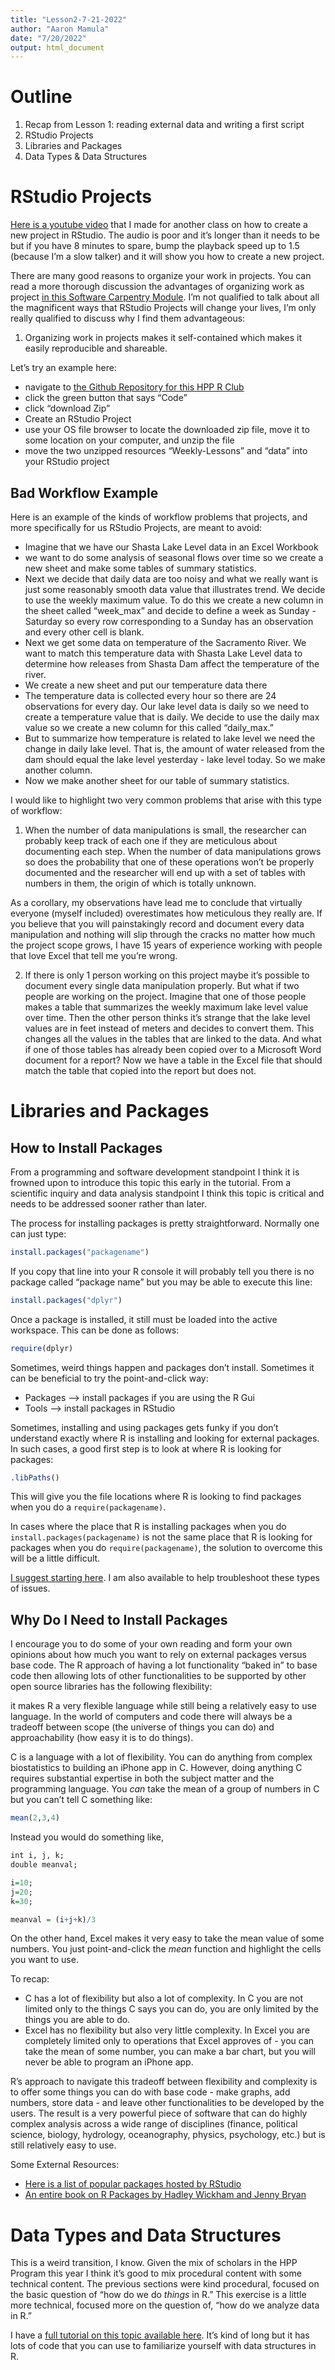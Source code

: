 ```yaml
---
title: "Lesson2-7-21-2022"
author: "Aaron Mamula"
date: "7/20/2022"
output: html_document
---
```


# Outline

1. Recap from Lesson 1: reading external data and writing a first script
2. RStudio Projects
3. Libraries and Packages
4. Data Types & Data Structures

# RStudio Projects

[Here is a youtube video](https://youtu.be/bmUwgpqLVSw) that I made for another class on how to create a new project in RStudio. The audio is poor and it's longer than it needs to be but if you have 8 minutes to spare, bump the playback speed up to 1.5 (because I'm a slow talker) and it will show you how to create a new project.

There are many good reasons to organize your work in projects. You can read a more thorough discussion the advantages of organizing work as project [in this Software Carpentry Module](https://swcarpentry.github.io/r-novice-gapminder/02-project-intro/index.html). I'm not qualified to talk about all the magnificent ways that RStudio Projects will change your lives, I'm only really qualified to discuss why I find them advantageous:

1. Organizing work in projects makes it self-contained which makes it easily reproducible and shareable.


Let's try an example here:

* navigate to [the Github Repository for this HPP R Club](https://github.com/aaronmams/HPP-R-Group-2022)
* click the green button that says "Code"
* click "download Zip"
* Create an RStudio Project
* use your OS file browser to locate the downloaded zip file, move it to some location on your computer, and unzip the file
* move the two unzipped resources "Weekly-Lessons" and "data" into your RStudio project

## Bad Workflow Example

Here is an example of the kinds of workflow problems that projects, and more specifically for us RStudio Projects, are meant to avoid:

* Imagine that we have our Shasta Lake Level data in an Excel Workbook
* we want to do some analysis of seasonal flows over time so we create a new sheet and make some tables of summary statistics.
* Next we decide that daily data are too noisy and what we really want is just some reasonably smooth data value that illustrates trend. We decide to use the weekly maximum value. To do this we create a new column in the sheet called "week_max" and decide to define a week as Sunday - Saturday so every row corresponding to a Sunday has an observation and every other cell is blank.
* Next we get some data on temperature of the Sacramento River. We want to match this temperature data with Shasta Lake Level data to determine how releases from Shasta Dam affect the temperature of the river.
* We create a new sheet and put our temperature data there
* The temperature data is collected every hour so there are 24 observations for every day. Our lake level data is daily so we need to create a temperature value that is daily. We decide to use the daily max value so we create a new column for this called "daily_max." 
* But to summarize how temperature is related to lake level we need the change in daily lake level. That is, the amount of water released from the dam should equal the lake level yesterday - lake level today. So we make another column.
* Now we make another sheet for our table of summary statistics. 


I would like to highlight two very common problems that arise with this type of workflow:

1. When the number of data manipulations is small, the researcher can probably keep track of each one if they are meticulous about documenting each step. When the number of data manipulations grows so does the probability that one of these operations won't be properly documented and the researcher will end up with a set of tables with numbers in them, the origin of which is totally unknown.

As a corollary, my observations have lead me to conclude that virtually everyone (myself included) overestimates how meticulous they really are. If you believe that you will painstakingly record and document every data manipulation and nothing will slip through the cracks no matter how much the project scope grows, I have 15 years of experience working with people that love Excel that tell me you're wrong. 

2. If there is only 1 person working on this project maybe it's possible to document every single data manipulation properly. But what if two people are working on the project. Imagine that one of those people makes a table that summarizes the weekly maximum lake level value over time. Then the other person thinks it's strange that the lake level values are in feet instead of meters and decides to convert them. This changes all the values in the tables that are linked to the data. And what if one of those tables has already been copied over to a Microsoft Word document for a report? Now we have a table in the Excel file that should match the table that copied into the report but does not.


# Libraries and Packages

## How to Install Packages

From a programming and software development standpoint I think it is frowned upon to introduce this topic this early in the tutorial. From a scientific inquiry and data analysis standpoint I think this topic is critical and needs to be addressed sooner rather than later.

The process for installing packages is pretty straightforward. Normally one can just type:

```r
install.packages("packagename")

```

If you copy that line into your R console it will probably tell you there is no package called "package name" but you may be able to execute this line:

```r
install.packages("dplyr")

```

Once a package is installed, it still must be loaded into the active workspace. This can be done as follows:

```r
require(dplyr)

```

Sometimes, weird things happen and packages don't install. Sometimes it can be beneficial to try the point-and-click way:

* Packages --> install packages if you are using the R Gui
* Tools --> install packages in RStudio


Sometimes, installing and using packages gets funky if you don't understand exactly where R is installing and looking for external packages. In such cases, a good first step is to look at where R is looking for packages:

```r
.libPaths()

```

This will give you the file locations where R is looking to find packages when you do a ```require(packagename)```. 

In cases where the place that R is installing packages when you do ```install.packages(packagename)``` is not the same place that R is looking for packages when you do ```require(packagename)```, the solution to overcome this will be a little difficult. 

[I suggest starting here](https://www.accelebrate.com/library/how-to-articles/r-rstudio-library). I am also available to help troubleshoot these types of issues.


## Why Do I Need to Install Packages

I encourage you to do some of your own reading and form your own opinions about how much you want to rely on external packages versus base code. The R approach of having a lot functionality "baked in" to base code then allowing lots of other functionalities to be supported by other open source libraries has the following flexibility:

it makes R a very flexible language while still being a relatively easy to use language. In the world of computers and code there will always be a tradeoff between scope (the universe of things you can do) and approachability (how easy it is to do things).

C is a language with a lot of flexibility. You can do anything from complex biostatistics to building an iPhone app in C. However, doing anything C requires substantial expertise in both the subject matter and the programming language. You *can* take the mean of a group of numbers in C but you can't tell C something like:

```r
mean(2,3,4)

```

Instead you would do something like,

```r
int i, j, k; 
double meanval;

i=10;
j=20;
k=30;

meanval = (i+j+k)/3

```

On the other hand, Excel makes it very easy to take the mean value of some numbers. You just point-and-click the *mean* function and highlight the cells you want to use.

To recap:

* C has a lot of flexibility but also a lot of complexity. In C you are not limited only to the things C says you can do, you are only limited by the things you are able to do.
* Excel has no flexibility but also very little complexity. In Excel you are completely limited only to operations that Excel approves of - you can take the mean of some number, you can make a bar chart, but you will never be able to program an iPhone app.

R's approach to navigate this tradeoff between flexibility and complexity is to offer some things you can do with base code - make graphs, add numbers, store data - and leave other functionalities to be developed by the users. The result is a very powerful piece of software that can do highly complex analysis across a wide range of disciplines (finance, political science, biology, hydrology, oceanography, physics, psychology, etc.) but is still relatively easy to use. 


Some External Resources:

* [Here is a list of popular packages hosted by RStudio](https://support.rstudio.com/hc/en-us/articles/201057987-Quick-list-of-useful-R-packages)
* [An entire book on R Packages by Hadley Wickham and Jenny Bryan](https://r-pkgs.org/)



# Data Types and Data Structures

This is a weird transition, I know. Given the mix of scholars in the HPP Program this year I think it's good to mix procedural content with some technical content. The previous sections were kind procedural, focused on the basic question of "how do we do *things* in R." This exercise is a little more technical, focused more on the question of, "how do we analyze data in R." 

I have a [full tutorial on this topic available here](https://drive.google.com/file/d/1ecS0OVft4oZRfmC2-cFO8GUPQnqBaNLs/view?usp=sharing). It's kind of long but it has lots of code that you can use to familiarize yourself with data structures in R.



